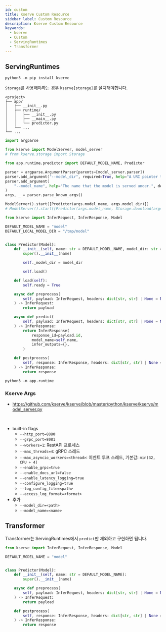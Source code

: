```yaml
---
id: custom
title: Kserve Custom Resource
sidebar_label: Custom Resource
description: Kserve Custom Resource
keywords:
  - kserve
  - Custom
  - ServingRuntimes
  - Transformer
---
```


## ServingRuntimes

```shell
python3 -m pip install kserve
```

`Storage`를 사용해야하는 경우 `kserve[storage]`를 설치해야합니다.

```shell
<project>
├── app/
│   ├── __init__.py
│   ├── runtime/
│   │   ├── __init__.py
│   │   ├── __main__.py
│   │   └── predictor.py
│   └── ...
└── ...
```

```python title="app/runtime/__main__.py"
import argparse

from kserve import ModelServer, model_server
# from kserve.storage import Storage

from app.runtime.predictor import DEFAULT_MODEL_NAME, Predictor

parser = argparse.ArgumentParser(parents=[model_server.parser])
parser.add_argument("--model_dir", required=True, help="A URI pointer to the model binary")
parser.add_argument(
    "--model_name", help="The name that the model is served under.", default=DEFAULT_MODEL_NAME
)
args, _ = parser.parse_known_args()

ModelServer().start([Predictor(args.model_name, args.model_dir)])
# ModelServer().start([Predictor(args.model_name, Storage.download(args.model_dir))])
```

```python title="app/runtime/predictor.py"
from kserve import InferRequest, InferResponse, Model

DEFAULT_MODEL_NAME = "model"
DEFAULT_LOCAL_MODEL_DIR = "/tmp/model"


class Predictor(Model):
    def __init__(self, name: str = DEFAULT_MODEL_NAME, model_dir: str = DEFAULT_LOCAL_MODEL_DIR):
        super().__init__(name)

        self._model_dir = model_dir

        self.load()

    def load(self):
        self.ready = True

    async def preprocess(
        self, payload: InferRequest, headers: dict[str, str] | None = None
    ) -> InferRequest:
        return payload

    async def predict(
        self, payload: InferRequest, headers: dict[str, str] | None = None
    ) -> InferResponse:
        return InferResponse(
            response_id=payload.id,
            model_name=self.name,
            infer_outputs={},
        )

    def postprocess(
        self, response: InferResponse, headers: dict[str, str] | None = None
    ) -> InferResponse:
        return response
```

```shell
python3 -m app.runtime
```

### Kserve Args

- https://github.com/kserve/kserve/blob/master/python/kserve/kserve/model_server.py

<br />

- built-in flags
  - `--http_port=8080`
  - `--grpc_port=8081`
  - `--workers=1`: RestAPI 프로세스
  - `--max_threads=4`: gRPC 스레드
  - `--max_asyncio_workers=<thread>`: 이벤트 루프 스레드, 기본값: `min(32, CPU + 4)`
  - `--enable_grpc=true`
  - `--enable_docs_url=false`
  - `--enable_latency_logging=true`
  - `--configure_logging=true`
  - `--log_config_file=<path>`
  - `--access_log_format=<format>`
- 추가
  - `--model_dir=<path>`
  - `--model_name=<name>`

## Transformer

Transformer는 ServingRuntimes에서 `predict`만 제외하고 구현하면 됩니다.

```python
from kserve import InferRequest, InferResponse, Model

DEFAULT_MODEL_NAME = "model"


class Predictor(Model):
    def __init__(self, name: str = DEFAULT_MODEL_NAME):
        super().__init__(name)

    async def preprocess(
        self, payload: InferRequest, headers: dict[str, str] | None = None
    ) -> InferRequest:
        return payload

    def postprocess(
        self, response: InferResponse, headers: dict[str, str] | None = None
    ) -> InferResponse:
        return response
```
